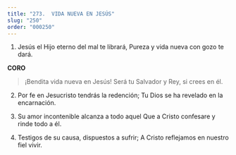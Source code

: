 ```yaml
---
title: "273.  VIDA NUEVA EN JESÚS"
slug: "250"
order: "000250"
---
```


1. Jesús el Hijo eterno del mal te librará, Pureza y vida nueva con gozo te dará.

**CORO**
> ¡Bendita vida nueva en Jesús!
Será tu Salvador y Rey, si crees en él.

2. Por fe en Jesucristo tendrás la redención; Tu Dios se ha revelado en la encarnación.

3. Su amor incontenible alcanza a todo aquel Que a Cristo confesare y rinde todo a él.

4. Testigos de su causa, dispuestos a sufrir; A Cristo reflejamos en nuestro fiel vivir.
